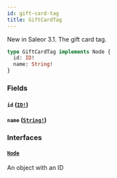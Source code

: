 ```yaml
---
id: gift-card-tag
title: GiftCardTag
---
```


New in Saleor 3.1. The gift card tag.

```graphql
type GiftCardTag implements Node {
  id: ID!
  name: String!
}
```

### Fields

#### `id` ([`ID!`](../../../developer/api-reference/scalars/id))

#### `name` ([`String!`](../../../developer/api-reference/scalars/string))

### Interfaces

#### [`Node`](../../../developer/api-reference/interfaces/node)

An object with an ID
